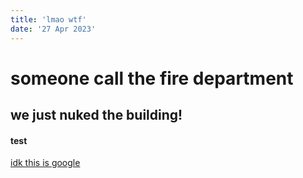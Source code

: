 ```yaml
---
title: 'lmao wtf'
date: '27 Apr 2023'
---
```

# someone call the fire department
## we just nuked the building! 

#### test

[idk this is google](https://google.com)